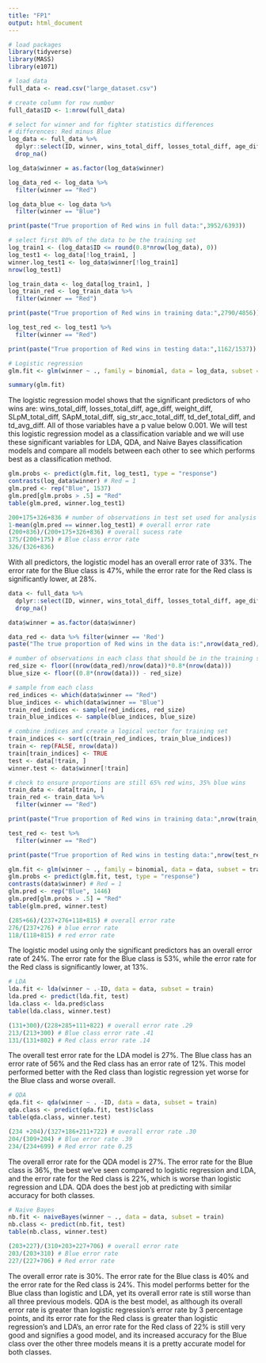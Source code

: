 ```yaml
---
title: "FP1"
output: html_document
---
```


```r
# load packages
library(tidyverse)
library(MASS)
library(e1071)
```

```r
# load data
full_data <- read.csv("large_dataset.csv")
```

```r
# create column for row number
full_data$ID <- 1:nrow(full_data)

# select for winner and for fighter statistics differences
# differences: Red minus Blue
log_data <- full_data %>%
  dplyr::select(ID, winner, wins_total_diff, losses_total_diff, age_diff, height_diff, weight_diff, reach_diff, SLpM_total_diff, SApM_total_diff, sig_str_acc_total_diff, td_acc_total_diff, str_def_total_diff, td_def_total_diff, sub_avg_diff, td_avg_diff) %>%
  drop_na()

log_data$winner = as.factor(log_data$winner)

log_data_red <- log_data %>%
  filter(winner == "Red")

log_data_blue <- log_data %>%
  filter(winner == "Blue")

print(paste("True proportion of Red wins in full data:",3952/6393))

# select first 80% of the data to be the training set
log_train1 <- (log_data$ID <= round(0.8*nrow(log_data), 0))
log_test1 <- log_data[!log_train1, ]
winner.log_test1 <- log_data$winner[!log_train1]
nrow(log_test1)

log_train_data <- log_data[log_train1, ]
log_train_red <- log_train_data %>%
  filter(winner == "Red")

print(paste("True proportion of Red wins in training data:",2790/4856))

log_test_red <- log_test1 %>%
  filter(winner == "Red")

print(paste("True proportion of Red wins in testing data:",1162/1537))

```

```r
# Logistic regression
glm.fit <- glm(winner ~ ., family = binomial, data = log_data, subset = log_train1)

summary(glm.fit)
```
The logistic regression model shows that the significant predictors of who wins are: wins_total_diff, losses_total_diff, age_diff, weight_diff, SLpM_total_diff, SApM_total_diff, sig_str_acc_total_diff, td_def_total_diff, and td_avg_diff. All of those variables have a p value below 0.001. We will test this logistic regression model as a classification variable and we will use these significant variables for LDA, QDA, and Naive Bayes classification models and compare all models between each other to see which performs best as a classification method.

```r
glm.probs <- predict(glm.fit, log_test1, type = "response")
contrasts(log_data$winner) # Red = 1
glm.pred <- rep("Blue", 1537)
glm.pred[glm.probs > .5] = "Red"
table(glm.pred, winner.log_test1)

200+175+326+836 # number of observations in test set used for analysis
1-mean(glm.pred == winner.log_test1) # overall error rate
(200+836)/(200+175+326+836) # overall sucess rate
175/(200+175) # Blue class error rate
326/(326+836)
```
With all predictors, the logistic model has an overall error rate of 33%. The error rate for the Blue class is 47%, while the error rate for the Red class is significantly lower, at 28%.

```r
data <- full_data %>%
  dplyr::select(ID, winner, wins_total_diff, losses_total_diff, age_diff, weight_diff, SLpM_total_diff, SApM_total_diff, sig_str_acc_total_diff, td_def_total_diff, td_avg_diff) %>%
  drop_na()

data$winner = as.factor(data$winner)

data_red <- data %>% filter(winner == 'Red')
paste("The true proportion of Red wins in the data is:",nrow(data_red)/nrow(data))
```

```r
# number of observations in each class that should be in the training set to preserve the full dataset's proportion of 65% red wins 35% blue wins
red_size <- floor((nrow(data_red)/nrow(data))*0.8*(nrow(data)))
blue_size <- floor((0.8*(nrow(data))) - red_size)

# sample from each class
red_indices <- which(data$winner == "Red")
blue_indices <- which(data$winner == "Blue")
train_red_indices <- sample(red_indices, red_size)
train_blue_indices <- sample(blue_indices, blue_size)

# combine indices and create a logical vector for training set
train_indices <- sort(c(train_red_indices, train_blue_indices))
train <- rep(FALSE, nrow(data))
train[train_indices] <- TRUE
test <- data[!train, ]
winner.test <- data$winner[!train]

# check to ensure proportions are still 65% red wins, 35% blue wins
train_data <- data[train, ]
train_red <- train_data %>%
  filter(winner == "Red")

print(paste("True proportion of Red wins in training data:",nrow(train_red)/nrow(train_data)))

test_red <- test %>%
  filter(winner == "Red")

print(paste("True proportion of Red wins in testing data:",nrow(test_red)/nrow(test)))
```

```r
glm.fit <- glm(winner ~ ., family = binomial, data = data, subset = train)
glm.probs <- predict(glm.fit, test, type = "response")
contrasts(data$winner) # Red = 1
glm.pred <- rep("Blue", 1446)
glm.pred[glm.probs > .5] = "Red"
table(glm.pred, winner.test)

(285+66)/(237+276+118+815) # overall error rate
276/(237+276) # blue error rate
118/(118+815) # red error rate
```
The logistic model using only the significant predictors has an overall error rate of 24%. The error rate for the Blue class is 53%, while the error rate for the Red class is significantly lower, at 13%.

```r
# LDA
lda.fit <- lda(winner ~ .-ID, data = data, subset = train)
lda.pred <- predict(lda.fit, test)
lda.class <- lda.pred$class
table(lda.class, winner.test)

(131+300)/(228+285+111+822) # overall error rate .29
213/(213+300) # Blue class error rate .41
131/(131+802) # Red class error rate .14
```
The overall test error rate for the LDA model is 27%. The Blue class has an error rate of 56% and the Red class has an error rate of 12%. This model performed better with the Red class than logistic regression yet worse for the Blue class and worse overall.

```r
# QDA 
qda.fit <- qda(winner ~ . -ID, data = data, subset = train)
qda.class <- predict(qda.fit, test)$class
table(qda.class, winner.test)

(234 +204)/(327+186+211+722) # overall error rate .30
204/(309+204) # Blue error rate .39
234/(234+699) # Red error rate 0.25
```
The overall error rate for the QDA model is 27%. The error rate for the Blue class is 36%, the best we've seen compared to logistic regression and LDA, and the error rate for the Red class is 22%, which is worse than logistic regression and LDA. QDA does the best job at predicting with similar accuracy for both classes.

```r
# Naive Bayes
nb.fit <- naiveBayes(winner ~ ., data = data, subset = train)
nb.class <- predict(nb.fit, test)
table(nb.class, winner.test)

(203+227)/(310+203+227+706) # overall error rate
203/(203+310) # Blue error rate
227/(227+706) # Red error rate
```
The overall error rate is 30%. The error rate for the Blue class is 40% and the error rate for the Red class is 24%. 
This model performs better for the Blue class than logistic and LDA, yet its overall error rate is still worse than all three previous models. QDA is the best model, as although its overall error rate is greater than logistic regression's error rate by 3 percentage points, and its error rate for the Red class is greater than logistic regression's and LDA's, an error rate for the Red class of 22% is still very good and signifies a good model, and its increased accuracy for the Blue class over the other three models means it is a pretty accurate model for both classes.
